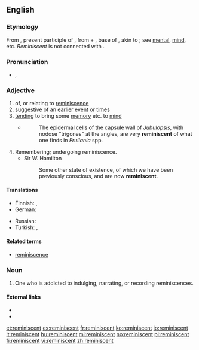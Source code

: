 ==English==

===Etymology===
From {{etyl|la|en}} {{term|reminīscēns|lang=la}}, present participle of {{term|reminiscor|reminīscor|remember}}, from {{term|re-||again}} + {{term|min-}}, base of {{term|meminisse|me-min-isse|to remember, think over}}, akin to {{term|mens||mind}}; see [[mental]], [[mind]], etc. ''Reminiscent'' is not connected with {{term|remember|lang=en}}.

===Pronunciation===
* {{IPA|/ˌɹɛməˈnɪsnt/}}, {{X-SAMPA|/%rEm@"nIsnt/}}

===Adjective===
{{en-adj}}

# of, or relating to [[reminiscence]]
# [[suggestive]] of an [[earlier]] [[event]] or [[time]]s
# [[tending]] to bring some [[memory]] etc. to [[mind]]
#* {{RQ:Schuster Hepaticae V|4-5}}
#*: The epidermal cells of the capsule wall of ''Jubulopsis'', with nodose "trigones" at the angles, are very '''reminiscent''' of what one finds in ''Frullania'' spp.
# Remembering; undergoing reminiscence.
#* Sir W. Hamilton
#*: Some other state of existence, of which we have been previously conscious, and are now '''reminiscent'''.

====Translations====
{{trans-top|suggestive of an earlier event or times}}
* Finnish: {{t|fi|muistuttava}}, {{t+|fi|samankaltainen}}
* German: {{t|de|erinnernd}}
{{trans-mid}}
* Russian: {{t+|ru|напоминать|tr=napominájuščij|alt=напоминающий|sc=Cyrl}}
* Turkish: {{t|tr|anımsatan}}, {{t|tr|hatırlatan}}
{{trans-bottom}}

====Related terms====
* [[reminiscence]]

===Noun===
{{en-noun}}

# One who is addicted to indulging, narrating, or recording reminiscences.

====External links====
* {{R:Webster 1913}}
* {{R:Century 1911}}

[[et:reminiscent]]
[[es:reminiscent]]
[[fr:reminiscent]]
[[ko:reminiscent]]
[[io:reminiscent]]
[[it:reminiscent]]
[[hu:reminiscent]]
[[ml:reminiscent]]
[[no:reminiscent]]
[[pl:reminiscent]]
[[fi:reminiscent]]
[[vi:reminiscent]]
[[zh:reminiscent]]